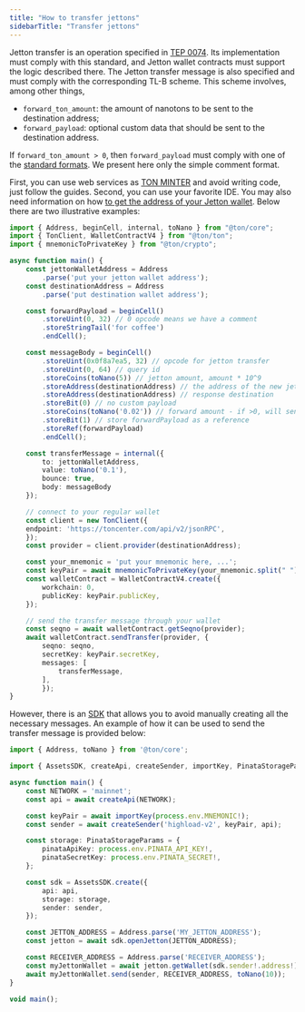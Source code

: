 ```yaml
---
title: "How to transfer jettons"
sidebarTitle: "Transfer jettons"
---
```


Jetton transfer is an operation specified in [TEP 0074](https://github.com/ton-blockchain/TEPs/blob/master/text/0074-jettons-standard.md#internal-message-handlers). Its implementation must comply with this standard,
and Jetton wallet contracts must support the logic described there. The Jetton transfer message is
also specified and must comply with the corresponding TL-B scheme. This scheme involves, among other things,

- `forward_ton_amount`: the amount of nanotons to be sent to the destination address;
- `forward_payload`: optional custom data that should be sent to the destination address.

If `forward_ton_amount > 0`, then `forward_payload` must comply with one of the [standard formats](https://github.com/ton-blockchain/TEPs/blob/master/text/0074-jettons-standard.md#forward_payload-format).
We present here only the simple comment format.

First, you can use web services as [TON MINTER](https://minter.ton.org/) and avoid writing code, just follow the guides.
Second, you can use your favorite IDE. You may also need information on how [to get the address of your Jetton wallet](/standard//tokens//jettons/how-to-find).
Below there are two illustrative examples:

```typescript
import { Address, beginCell, internal, toNano } from "@ton/core";
import { TonClient, WalletContractV4 } from "@ton/ton";
import { mnemonicToPrivateKey } from "@ton/crypto";

async function main() {
    const jettonWalletAddress = Address
        .parse('put your jetton wallet address');
    const destinationAddress = Address
        .parse('put destination wallet address');

    const forwardPayload = beginCell()
        .storeUint(0, 32) // 0 opcode means we have a comment
        .storeStringTail('for coffee')
        .endCell();

    const messageBody = beginCell()
        .storeUint(0x0f8a7ea5, 32) // opcode for jetton transfer
        .storeUint(0, 64) // query id
        .storeCoins(toNano(5)) // jetton amount, amount * 10^9
        .storeAddress(destinationAddress) // the address of the new jetton owner
        .storeAddress(destinationAddress) // response destination
        .storeBit(0) // no custom payload
        .storeCoins(toNano('0.02')) // forward amount - if >0, will send notification message
        .storeBit(1) // store forwardPayload as a reference
        .storeRef(forwardPayload)
        .endCell();

    const transferMessage = internal({
        to: jettonWalletAddress,
        value: toNano('0.1'),
        bounce: true,
        body: messageBody
    });

    // connect to your regular wallet
    const client = new TonClient({
    endpoint: 'https://toncenter.com/api/v2/jsonRPC',
    });
    const provider = client.provider(destinationAddress);

    const your_mnemonic = 'put your mnemonic here, ...';
    const keyPair = await mnemonicToPrivateKey(your_mnemonic.split(" "));
    const walletContract = WalletContractV4.create({
        workchain: 0,
        publicKey: keyPair.publicKey,
    });

    // send the transfer message through your wallet
    const seqno = await walletContract.getSeqno(provider);
    await walletContract.sendTransfer(provider, {
        seqno: seqno,
        secretKey: keyPair.secretKey,
        messages: [
            transferMessage,
        ],
        });
}
```

However, there is an [SDK](https://github.com/ton-community/assets-sdk) that allows you to avoid manually creating all the necessary messages.
An example of how it can be used to send the transfer message is provided below:

```typescript
import { Address, toNano } from '@ton/core';

import { AssetsSDK, createApi, createSender, importKey, PinataStorageParams } from '@ton-community/assets-sdk';

async function main() {
    const NETWORK = 'mainnet';
    const api = await createApi(NETWORK);

    const keyPair = await importKey(process.env.MNEMONIC!);
    const sender = await createSender('highload-v2', keyPair, api);

    const storage: PinataStorageParams = {
        pinataApiKey: process.env.PINATA_API_KEY!,
        pinataSecretKey: process.env.PINATA_SECRET!,
    };

    const sdk = AssetsSDK.create({
        api: api,
        storage: storage,
        sender: sender,
    });

    const JETTON_ADDRESS = Address.parse('MY_JETTON_ADDRESS');
    const jetton = await sdk.openJetton(JETTON_ADDRESS);

    const RECEIVER_ADDRESS = Address.parse('RECEIVER_ADDRESS');
    const myJettonWallet = await jetton.getWallet(sdk.sender!.address!);
    await myJettonWallet.send(sender, RECEIVER_ADDRESS, toNano(10));
}

void main();
```
